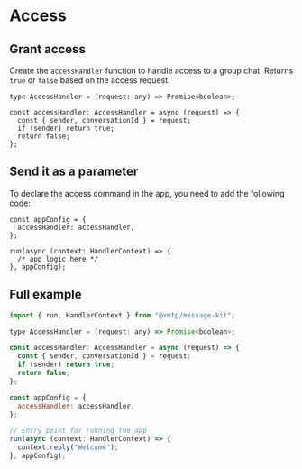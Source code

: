 # Access

## Grant access

Create the `accessHandler` function to handle access to a group chat. Returns `true` or `false` based on the access request.

```tsx [src/index.ts]
type AccessHandler = (request: any) => Promise<boolean>;

const accessHandler: AccessHandler = async (request) => {
  const { sender, conversationId } = request;
  if (sender) return true;
  return false;
};
```

## Send it as a parameter

To declare the access command in the app, you need to add the following code:

```tsx [src/index.ts]
const appConfig = {
  accessHandler: accessHandler,
};

run(async (context: HandlerContext) => {
  /* app logic here */
}, appConfig);
```

## Full example

```jsx [src/index.ts]
import { run, HandlerContext } from "@xmtp/message-kit";

type AccessHandler = (request: any) => Promise<boolean>;

const accessHandler: AccessHandler = async (request) => {
  const { sender, conversationId } = request;
  if (sender) return true;
  return false;
};

const appConfig = {
  accessHandler: accessHandler,
};

// Entry point for running the app
run(async (context: HandlerContext) => {
  context.reply("Welcome");
}, appConfig);
```
